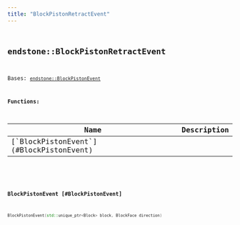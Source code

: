 ```yaml
---
title: "BlockPistonRetractEvent"
---
```


## <code className="doc-symbol doc-symbol-class"/> endstone::BlockPistonRetractEvent

Bases: [`endstone::BlockPistonEvent`](block_piston_event)
















**Functions:**

<table>
<thead>
   <tr>
      <th>Name</th>
      <th>Description</th>
   </tr>
</thead>
<tbody>
<tr key="classendstone_1_1_block_piston_retract_event_1a4045e305bbfc65226b898f11a7ec8389">
    <td>[`BlockPistonEvent`](#BlockPistonEvent)</td>
    <td></td>
</tr>
</tbody>
</table>

### <code className="doc-symbol doc-symbol-function"/> BlockPistonEvent [#BlockPistonEvent]

```cpp
BlockPistonEvent(std::unique_ptr<Block> block, BlockFace direction)
```